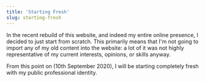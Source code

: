 ```yaml
---
title: 'Starting Fresh'
slug: starting-fresh
---
```


In the recent rebuild of this website, and indeed my entire online presence, I decided to just start from scratch. This primarily means that I'm not going to import any of my old content into the website: a lot of it was not highly representative of my current interests, opinions, or skills anyway.

From this point on (10th September 2020), I will be starting completely fresh with my public professional identity.

